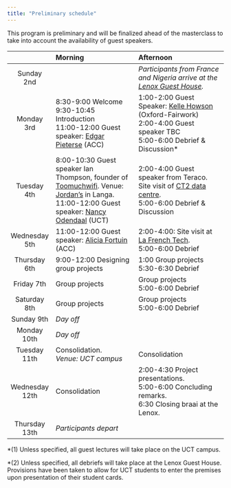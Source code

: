 ---
title: "Preliminary schedule"
---

This program is preliminary and will be finalized ahead of the masterclass to take into account the availability of guest speakers.

|                 |                Morning                 |          Afternoon                        |
|:---------------:|:--------------------------------------|:-----------------------------------------|
|   Sunday 2nd    |   | *Participants from France and Nigeria arrive at the [Lenox Guest House](https://thelenox.co.za/).* |
|  Monday 3rd     | 8:30-9:00 Welcome <br>9:30-10:45 Introduction <br>   11:00-12:00 Guest speaker: [Edgar Pieterse](https://www.africancentreforcities.net/people/edgar-pieterse/) (ACC)            | 1:00-2:00 Guest Speaker: [Kelle Howson](https://www.oii.ox.ac.uk/people/profiles/kelle-howson/) (Oxford-Fairwork)    <br>  2:00-4:00 Guest speaker TBC <br>  5:00-6:00  Debrief & Discussion*                  |
|  Tuesday 4th    | 8:00-10:30 Guest speaker Ian Thompson, founder of [Toomuchwifi](https://toomuchwifi.co.za/). Venue: [Jordan's](https://www.facebook.com/JordanWaysofCooking/) in Langa. <br> 11:00-12:00 Guest speaker: [Nancy Odendaal](https://scholar.google.com/citations?user=AeAAlAoAAAAJ&hl=en) (UCT)            | 2:00-4:00 Guest speaker from Teraco. Site visit  of [CT2 data centre](https://www.teraco.co.za/data-centre-locations/cape-town/).   <br>      5:00-6:00  Debrief  & Discussion     |
|  Wednesday 5th  | 11:00-12:00 Guest speaker: [Alicia Fortuin](https://www.africancentreforcities.net/people/alicia-fortuin/) (ACC)              | 2:00-4:00: Site visit at [La French Tech](https://www.frenchtechsa.com/). <br>    5:00-6:00  Debrief
|  Thursday 6th   | 9:00-12:00 Designing group projects             | 1:00 Group projects   <br>    5:30-6:30  Debrief      |
|  Friday 7th     | Group projects                   | Group projects <br>    5:00-6:00 Debrief          |                  |
|  Saturday 8th   | Group projects          | Group projects  <br>    5:00-6:00  Debrief                       |
|  Sunday 9th     | *Day off*             |                               |
|  Monday 10th    |*Day off*             |                        |
|  Tuesday 11th   | Consolidation. <br> *Venue: UCT campus*             | Consolidation    |
|  Wednesday 12th | Consolidation                  | 2:00-4:30 Project presentations. <br> 5:00-6:00 Concluding remarks.    <br> 6:30 Closing braai at the Lenox.             |
|  Thursday 13th  | *Participants depart*         |                  |


*(1) Unless specified, all guest lectures will take place on the UCT campus.

*(2) Unless specified, all debriefs will take place at the Lenox Guest House. Provisions have been taken to allow for UCT students to enter the premises upon presentation of their student cards.